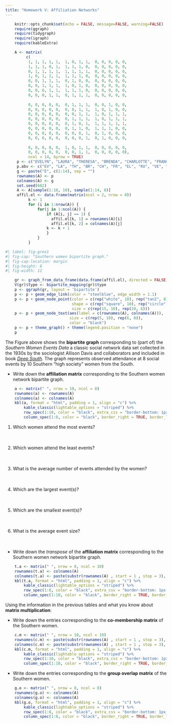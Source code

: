 ```yaml
---
title: "Homework V: Affiliation Networks"
---
```


```r
    knitr::opts_chunk$set(echo = FALSE, message=FALSE, warning=FALSE)
    require(ggraph)
    require(tidygraph)
    require(igraph)
    require(kableExtra)
```
```r
    A <- matrix(
         c(
          1, 1, 1, 1, 1,  1, 0, 1, 1,  0, 0, 0, 0, 0, 
          1, 1, 1, 0, 1,  1, 1, 1, 0,  0, 0, 0, 0, 0, 
          0, 1, 1, 1, 1,  1, 1, 1, 1,  0, 0, 0, 0, 0, 
          1, 0, 1, 1, 1,  1, 1, 1, 0,  0, 0, 0, 0, 0, 
          0, 0, 1, 1, 1,  0, 1, 0, 0,  0, 0, 0, 0, 0, 
          0, 0, 1, 1, 1,  1, 0, 1, 0,  0, 0, 0, 0, 0, 
          0, 0, 0, 1, 1,  1, 1, 1, 0,  0, 0, 0, 0, 0, 
          0, 0, 0, 1, 1,  0, 1, 1, 1,  0, 0, 0, 0, 0, 
          
          0, 0, 0, 0, 0,  0, 1, 1, 1,  0, 0, 1, 0, 0, 
          0, 0, 0, 0, 0,  0, 0, 1, 1,  1, 0, 1, 0, 0, 
          0, 0, 0, 0, 0,  0, 0, 1, 1,  1, 0, 1, 1, 1,
          0, 0, 0, 0, 0,  0, 1, 1, 1,  1, 0, 1, 1, 1,
          0, 0, 0, 0, 0,  0, 1, 0, 1,  1, 1, 1, 1, 1,
          0, 0, 0, 0, 0,  0, 1, 1, 0,  1, 1, 1, 0, 0,
          0, 0, 0, 0, 0,  0, 0, 0, 1,  0, 1, 0, 0, 0,
          0, 0, 0, 0, 0,  0, 0, 0, 1,  0, 1, 0, 0, 0, 
          
          0, 0, 0, 0, 0,  1, 0, 1, 1,  0, 0, 0, 0, 0,
          0, 0, 0, 0, 0,  0, 0, 1, 1,  0, 0, 0, 0, 0),
          ncol = 14, byrow = TRUE)
     p <- c("EVELYN", "LAURA", "THERESA", "BRENDA", "CHARLOTTE", "FRANCES", "ELEANOR", "RUTH", "VERNE", "MYRA", "KATHERINE", "SYLVIA", "NORA", "HELEN", "OLIVIA", "FLORA", "PEARL", "DOROTHY")
     p.abv <- c("EV", "LA", "TH", "BR", "CH", "FR", "EL", "RU", "VE", "MY", "KA", "SY", "NO", "HE", "OL", "FL", "PE", "DO")
     g <- paste("E", c(1:14), sep = "")
     rownames(A) <- p
     colnames(A) <- g
     set.seed(682)
     A <- A[sample(1:18, 10), sample(1:14, 8)]
     affil.el <- data.frame(matrix(ncol = 2, nrow = 0))
          k <- 1
          for (i in 1:nrow(A)) {
              for(j in 1:ncol(A)) {
                  if (A[i, j] == 1) {
                    affil.el[k, 1] = rownames(A)[i]
                    affil.el[k, 2] = colnames(A)[j]
                  k <- k + 1
                  }
              }
          }
```

```r
#| label: fig-grex1
#| fig-cap: "Southern women bipartite graph."
#| fig-cap-location: margin   
#| fig-height: 8
#| fig-width: 12

    gr <- graph_from_data_frame(data.frame(affil.el), directed = FALSE)
    V(gr)$type <- bipartite_mapping(gr)$type
    p <- ggraph(gr, layout = 'bipartite') 
    p <- p + geom_edge_link(color = "steelblue", edge_width = 1.1) 
    p <- p + geom_node_point(color = c(rep("white", 10), rep("tan2", 8)), 
                             shape = c(rep("square", 10), rep("circle", 8)), 
                             size = c(rep(15, 10), rep(20, 8)))
    p <- p + geom_node_text(aes(label = c(rownames(A), colnames(A))), 
                            size = c(rep(5, 10), rep(6, 8)), 
                            color = "black")   
    p <- p + theme_graph() + theme(legend.position = "none") 
    p
```

The Figure above shows the **bipartite graph** corresponding to (part of) the *Southern Women Events Data* a classic social network data set collected in the 1930s by the sociologist Allison Davis and collaborators and included in book [*Deep South*](https://www.amazon.com/Deep-South-Anthropological-Southern-Classics/dp/1570038155). The graph represents observed attendance at 8 social events by 10 Southern "high society" women from the South. 

- Write down the **affiliation matrix** corresponding to the Southern women network bipartite graph.

```r
    a <- matrix(" ", nrow = 10, ncol = 8)
    rownames(a) <- rownames(A)
    colnames(a) <- colnames(A)
    kbl(a, format = "html", padding = 1, align = "c") %>% 
        kable_classic(lightable_options = "striped") %>% 
        row_spec(1:10, color = "black", extra_css = "border-bottom: 1px solid;") %>% 
        column_spec(1:8, color = "black", border_right = TRUE, border_left = TRUE)
```

1. Which women attend the most events?
<br>
<br>
<br>

1. Which women attend the least events?
<br>
<br>
<br>

1. What is the average number of events attended by the women?
<br>
<br>
<br>

1. Which are the largest event(s)?
<br>
<br>
<br>

1. Which are the smallest event(s)?
<br>
<br>
<br>

1. What is the average event size?
<br>
<br>
<br>

- Write down the *transpose* of the **affiliation matrix** corresponding to the Southern women network bipartite graph.

```r
    t.a <- matrix(" ", nrow = 8, ncol = 10)
    rownames(t.a) <- colnames(A)
    colnames(t.a) <- paste(substr(rownames(A) , start = 1 , stop = 3), ".", sep = "")
    kbl(t.a, format = "html", padding = 1, align = "c") %>% 
        kable_classic(lightable_options = "striped") %>% 
        row_spec(1:8, color = "black", extra_css = "border-bottom: 1px solid;") %>% 
        column_spec(1:10, color = "black", border_right = TRUE, border_left = TRUE)
```

Using the information in the previous tables and what you know about **matrix multiplication**:

- Write down the entries corresponding to the **co-membership matrix** of the Southern women.

```r
    c.m <- matrix(" ", nrow = 10, ncol = 10)
    rownames(c.m) <- paste(substr(rownames(A) , start = 1 , stop = 3), ".", sep = "")
    colnames(c.m) <- paste(substr(rownames(A) , start = 1 , stop = 3), ".", sep = "")
    kbl(c.m, format = "html", padding = 1, align = "c") %>% 
        kable_classic(lightable_options = "striped") %>% 
        row_spec(1:10, color = "black", extra_css = "border-bottom: 1px solid;") %>% 
        column_spec(1:10, color = "black", border_right = TRUE, border_left = TRUE)
```

- Write down the entries corresponding to the **group overlap matrix** of the Southern women.

```r
    g.o <- matrix(" ", nrow = 8, ncol = 8)
    rownames(g.o) <- colnames(A)
    colnames(g.o) <- colnames(A)
    kbl(g.o, format = "html", padding = 1, align = "c") %>% 
        kable_classic(lightable_options = "striped") %>% 
        row_spec(1:8, color = "black", extra_css = "border-bottom: 1px solid;") %>% 
        column_spec(1:8, color = "black", border_right = TRUE, border_left = TRUE)
```